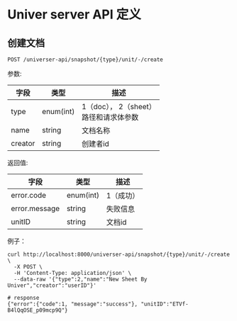 # Univer server API 定义

## 创建文档
`POST /universer-api/snapshot/{type}/unit/-/create`

参数:

| 字段    | 类型      | 描述                                     |
| ------- | --------- | ---------------------------------------- |
| type    | enum(int) | 1（doc）， 2（sheet）<br/> 路径和请求体参数 |
| name    | string    | 文档名称                                 |
| creator | string    | 创建者id                                 |


返回值:

| 字段          | 类型      | 描述      |
| ------------- | --------- | --------- |
| error.code    | enum(int) | 1（成功） |
| error.message | string    | 失败信息  |
| unitID        | string    | 文档id    |

例子：
```shell
curl http://localhost:8000/universer-api/snapshot/{type}/unit/-/create \
  -X POST \
  -H 'Content-Type: application/json' \
  --data-raw '{"type":2,"name":"New Sheet By Univer","creator":"userID"}'

# response
{"error":{"code":1, "message":"success"}, "unitID":"ETVf-B4lQqOSE_p09mcp9Q"}
```